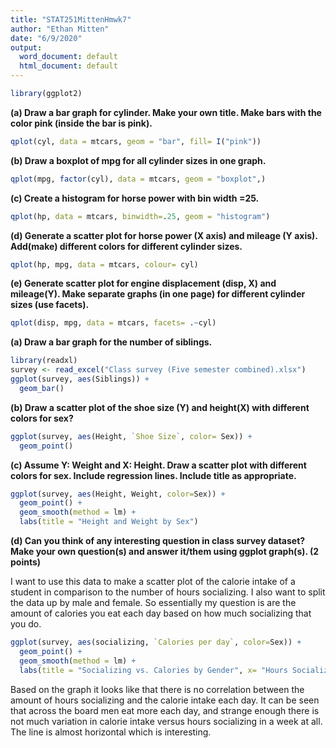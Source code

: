 ```yaml
---
title: "STAT251MittenHmwk7"
author: "Ethan Mitten"
date: "6/9/2020"
output:
  word_document: default
  html_document: default
---
```


```r
library(ggplot2)
```

**(a)	Draw a bar graph for cylinder. Make your own title. Make bars with the color pink (inside the bar is pink).**
```r
qplot(cyl, data = mtcars, geom = "bar", fill= I("pink"))
```


**(b)	Draw a boxplot of mpg for all cylinder sizes in one graph.**
```r
qplot(mpg, factor(cyl), data = mtcars, geom = "boxplot",)
```


**(c)	Create a histogram for horse power with bin width =25.**
```r
qplot(hp, data = mtcars, binwidth=.25, geom = "histogram")
```


**(d)	Generate a scatter plot for horse power (X axis) and mileage (Y axis). Add(make) different colors for different cylinder sizes.**
```r
qplot(hp, mpg, data = mtcars, colour= cyl)
```


**(e)	Generate scatter plot for engine displacement (disp, X) and mileage(Y). Make separate graphs (in one page) for different cylinder sizes (use facets).**
```r
qplot(disp, mpg, data = mtcars, facets= .~cyl)
```


**(a)	Draw a bar graph for the number of siblings.**
```r
library(readxl)
survey <- read_excel("Class survey (Five semester combined).xlsx")
ggplot(survey, aes(Siblings)) +
  geom_bar()
```


**(b)	Draw a scatter plot of the shoe size (Y) and height(X) with different colors for sex?**
```r
ggplot(survey, aes(Height, `Shoe Size`, color= Sex)) +
  geom_point()
```


**(c)	Assume Y: Weight and X: Height. Draw a scatter plot with different colors for sex. Include regression lines. Include title as appropriate.**
```r
ggplot(survey, aes(Height, Weight, color=Sex)) +
  geom_point() +
  geom_smooth(method = lm) +
  labs(title = "Height and Weight by Sex")
```


**(d)	Can you think of any interesting question in class survey dataset? Make your own question(s) and answer it/them using ggplot graph(s). (2 points)**

I want to use this data to make a scatter plot of the calorie intake of a student in comparison to the number of hours socializing. I also want to split the data up by male and female. So essentially my question is are the amount of calories you eat each day based on how much socializing that you do. 


```r
ggplot(survey, aes(socializing, `Calories per day`, color=Sex)) +
  geom_point() +
  geom_smooth(method = lm) +
  labs(title = "Socializing vs. Calories by Gender", x= "Hours Socializing in a Week", y="Calorie Intake per Day")
```

Based on the graph it looks like that there is no correlation between the amount of hours socializing and the calorie intake each day. It can be seen that across the board men eat more each day, and strange enough there is not much variation in calorie intake versus hours socializing in a week at all. The line is almost horizontal which is interesting.







